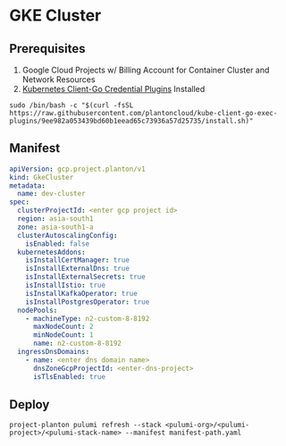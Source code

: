 # GKE Cluster

## Prerequisites

1. Google Cloud Projects w/ Billing Account for Container Cluster and Network Resources
2. [Kubernetes Client-Go Credential Plugins](https://github.com/plantoncloud/kube-client-go-exec-plugins) Installed

```shell
sudo /bin/bash -c "$(curl -fsSL https://raw.githubusercontent.com/plantoncloud/kube-client-go-exec-plugins/9ee982a053439bd60b1eead65c73936a57d25735/install.sh)"
```
## Manifest

```yaml
apiVersion: gcp.project.planton/v1
kind: GkeCluster
metadata:
  name: dev-cluster
spec:
  clusterProjectId: <enter gcp project id>
  region: asia-south1
  zone: asia-south1-a
  clusterAutoscalingConfig:
    isEnabled: false
  kubernetesAddons:
    isInstallCertManager: true
    isInstallExternalDns: true
    isInstallExternalSecrets: true
    isInstallIstio: true
    isInstallKafkaOperator: true
    isInstallPostgresOperator: true
  nodePools:
    - machineType: n2-custom-8-8192
      maxNodeCount: 2
      minNodeCount: 1
      name: n2-custom-8-8192
  ingressDnsDomains:
    - name: <enter dns domain name>
      dnsZoneGcpProjectId: <enter-dns-project>
      isTlsEnabled: true
```

## Deploy

```shell
project-planton pulumi refresh --stack <pulumi-org>/<pulumi-project>/<pulumi-stack-name> --manifest manifest-path.yaml
```
